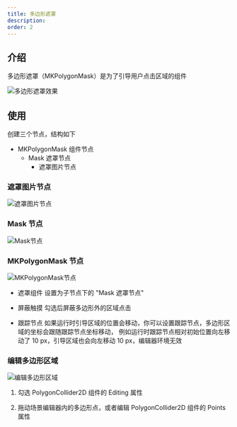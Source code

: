 ```yaml
---
title: 多边形遮罩
description:
order: 2
---
```


## 介绍

多边形遮罩（MKPolygonMask）是为了引导用户点击区域的组件

![多边形遮罩效果](/docs/73787272-ad35-425c-847b-f89cdcd86350.png)

## 使用

创建三个节点，结构如下

-   MKPolygonMask 组件节点
    -   Mask 遮罩节点
        -   遮罩图片节点

### 遮罩图片节点

![遮罩图片节点](/docs/358238f2-3f9a-4cf4-b46f-80c2b3c82388.png)

### Mask 节点

![Mask节点](/docs/df03082e-5e69-45c0-89dd-60c9f6919f0c.png)

### MKPolygonMask 节点

![MKPolygonMask节点](/docs/ca780231-7296-4628-954a-b9549f387390.png)

-   遮罩组件
    设置为子节点下的 "Mask 遮罩节点"

-   屏蔽触摸
    勾选后屏蔽多边形外的区域点击

-   跟踪节点
    如果运行时引导区域的位置会移动，你可以设置跟踪节点，多边形区域的坐标会跟随跟踪节点坐标移动，
    例如运行时跟踪节点相对初始位置向左移动了 10 px，引导区域也会向左移动 10 px，编辑器环境无效

### 编辑多边形区域

![编辑多边形区域](/docs/f7a51f6c-151c-447c-a99a-1a4f3f2b3a58.png)

1. 勾选 PolygonCollider2D 组件的 Editing 属性

2. 拖动场景编辑器内的多边形点，或者编辑 PolygonCollider2D 组件的 Points 属性
